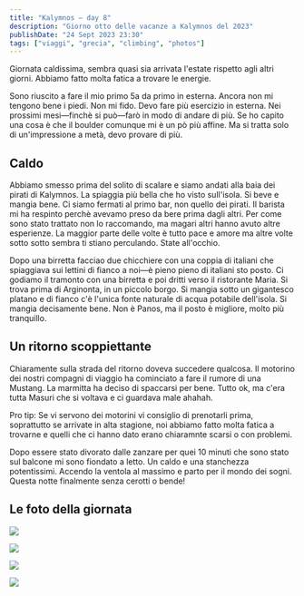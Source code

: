 ```yaml
---
title: "Kalymnos — day 8"
description: "Giorno otto delle vacanze a Kalymnos del 2023"
publishDate: "24 Sept 2023 23:30"
tags: ["viaggi", "grecia", "climbing", "photos"]
---
```


Giornata caldissima, sembra quasi sia arrivata l'estate rispetto agli altri giorni. Abbiamo fatto molta fatica a trovare le energie.

Sono riuscito a fare il mio primo 5a da primo in esterna.
Ancora non mi tengono bene i piedi. Non mi fido. Devo fare più esercizio in esterna. Nei prossimi mesi—finchè si può—farò in modo di andare di più. Se ho capito una cosa è che il boulder comunque mi è un pò più affine. Ma si tratta solo di un'impressione a metà, devo provare di più.

## Caldo

Abbiamo smesso prima del solito di scalare e siamo andati alla baia dei pirati di Kalymnos. La spiaggia più bella che ho visto sull'isola. Si beve e mangia bene. Ci siamo fermati al primo bar, non quello dei pirati. Il barista mi ha respinto perchè avevamo preso da bere prima dagli altri. Per come sono stato trattato non lo raccomando, ma magari altri hanno avuto altre esperienze. La maggior parte delle volte è tutto pace e amore ma altre volte sotto sotto sembra ti stiano perculando. State all'occhio.

Dopo una birretta facciao due chicchiere con una coppia di italiani che spiaggiava sui lettini di fianco a noi—è pieno pieno di italiani sto posto. Ci godiamo il tramonto con una birretta e poi dritti verso il ristorante Maria. Si trova prima di Arginonta, in un piccolo borgo. Si mangia sotto un gigantesco platano e di fianco c'è l'unica fonte naturale di acqua potabile dell'isola. Si mangia decisamente bene. Non è Panos, ma il posto è migliore, molto più tranquillo.

## Un ritorno scoppiettante

Chiaramente sulla strada del ritorno doveva succedere qualcosa.
Il motorino dei nostri compagni di viaggio ha cominciato a fare il rumore di una Mustang. La marmitta ha deciso di spaccarsi per bene.
Tutto ok, ma c'era tutta Masuri che si voltava e ci guardava male ahahah.

Pro tip: Se vi servono dei motorini vi consiglio di prenotarli prima, soprattutto se arrivate in alta stagione, noi abbiamo fatto molta fatica a trovarne e quelli che ci hanno dato erano chiaramnte scarsi o con problemi.

Dopo essere stato divorato dalle zanzare per quei 10 minuti che sono stato sul balcone mi sono fiondato a letto. Un caldo e una stanchezza potentissimi. Accendo la ventola al massimo e parto per il mondo dei sogni. Questa notte finalmente senza cerotti o bende!

## Le foto della giornata

![](./4.jpeg)

![](./3.jpeg)

![](./2.jpeg)

![](./1.jpeg)